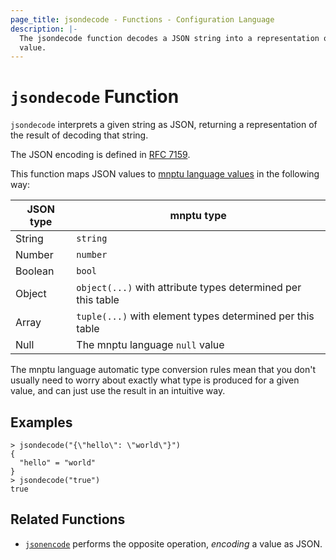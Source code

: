 ```yaml
---
page_title: jsondecode - Functions - Configuration Language
description: |-
  The jsondecode function decodes a JSON string into a representation of its
  value.
---
```


# `jsondecode` Function

`jsondecode` interprets a given string as JSON, returning a representation
of the result of decoding that string.

The JSON encoding is defined in [RFC 7159](https://tools.ietf.org/html/rfc7159).

This function maps JSON values to
[mnptu language values](/mnptu/language/expressions/types)
in the following way:

| JSON type | mnptu type                                               |
| --------- | ------------------------------------------------------------ |
| String    | `string`                                                     |
| Number    | `number`                                                     |
| Boolean   | `bool`                                                       |
| Object    | `object(...)` with attribute types determined per this table |
| Array     | `tuple(...)` with element types determined per this table    |
| Null      | The mnptu language `null` value                          |

The mnptu language automatic type conversion rules mean that you don't
usually need to worry about exactly what type is produced for a given value,
and can just use the result in an intuitive way.

## Examples

```
> jsondecode("{\"hello\": \"world\"}")
{
  "hello" = "world"
}
> jsondecode("true")
true
```

## Related Functions

* [`jsonencode`](/mnptu/language/functions/jsonencode) performs the opposite operation, _encoding_
  a value as JSON.
